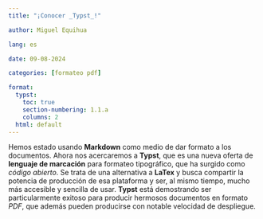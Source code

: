 ```yaml
---
title: "¡Conocer _Typst_!"

author: Miguel Equihua

lang: es

date: 09-08-2024

categories: [formateo pdf]

format:
  typst:
    toc: true
    section-numbering: 1.1.a
    columns: 2
  html: default
---
```


Hemos estado usando **Markdown** como medio de dar formato a los documentos. Ahora nos acercaremos a **Typst**, que es una nueva oferta de **lenguaje de marcación** para formateo tipográfico, que ha surgido como *código abierto*. Se trata de una alternativa a **LaTex** y busca compartir la potencia de producción de esa plataforma y ser, al mismo tiempo, mucho más accesible y sencilla de usar. **Typst** está demostrando ser particularmente exitoso para producir hermosos documentos en formato *PDF*, que además pueden producirse con notable velocidad de despliegue.
